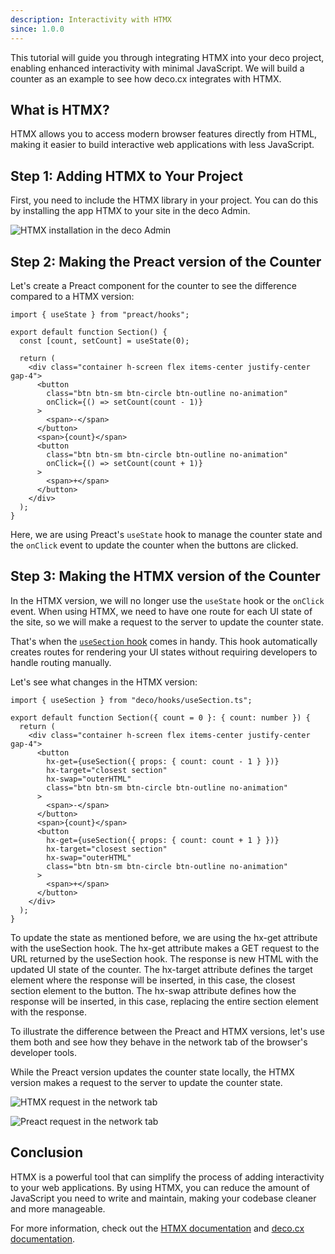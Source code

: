 ```yaml
---
description: Interactivity with HTMX
since: 1.0.0
---
```


This tutorial will guide you through integrating HTMX into your deco project,
enabling enhanced interactivity with minimal JavaScript. We will build a counter
as an example to see how deco.cx integrates with HTMX.

## What is HTMX?

HTMX allows you to access modern browser features directly from HTML, making it
easier to build interactive web applications with less JavaScript.

## Step 1: Adding HTMX to Your Project

First, you need to include the HTMX library in your project. You can do this by
installing the app HTMX to your site in the deco Admin.

![HTMX installation in the deco Admin](https://deco.cx/docs/developing-guide/htmx/htmx-installation.png)

## Step 2: Making the Preact version of the Counter

Let's create a Preact component for the counter to see the difference compared
to a HTMX version:

```tsx
import { useState } from "preact/hooks";

export default function Section() {
  const [count, setCount] = useState(0);

  return (
    <div class="container h-screen flex items-center justify-center gap-4">
      <button
        class="btn btn-sm btn-circle btn-outline no-animation"
        onClick={() => setCount(count - 1)}
      >
        <span>-</span>
      </button>
      <span>{count}</span>
      <button
        class="btn btn-sm btn-circle btn-outline no-animation"
        onClick={() => setCount(count + 1)}
      >
        <span>+</span>
      </button>
    </div>
  );
}
```

Here, we are using Preact's `useState` hook to manage the counter state and the
`onClick` event to update the counter when the buttons are clicked.

## Step 3: Making the HTMX version of the Counter

In the HTMX version, we will no longer use the `useState` hook or the `onClick`
event. When using HTMX, we need to have one route for each UI state of the site,
so we will make a request to the server to update the counter state.

That's when the [`useSection` hook](https://deco.cx/docs/en/api-reference/use-section) comes in
handy. This hook automatically creates routes for rendering your UI states
without requiring developers to handle routing manually.

Let's see what changes in the HTMX version:

```tsx
import { useSection } from "deco/hooks/useSection.ts";

export default function Section({ count = 0 }: { count: number }) {
  return (
    <div class="container h-screen flex items-center justify-center gap-4">
      <button
        hx-get={useSection({ props: { count: count - 1 } })}
        hx-target="closest section"
        hx-swap="outerHTML"
        class="btn btn-sm btn-circle btn-outline no-animation"
      >
        <span>-</span>
      </button>
      <span>{count}</span>
      <button
        hx-get={useSection({ props: { count: count + 1 } })}
        hx-target="closest section"
        hx-swap="outerHTML"
        class="btn btn-sm btn-circle btn-outline no-animation"
      >
        <span>+</span>
      </button>
    </div>
  );
}
```

To update the state as mentioned before, we are using the hx-get attribute with
the useSection hook. The hx-get attribute makes a GET request to the URL
returned by the useSection hook. The response is new HTML with the updated UI
state of the counter. The hx-target attribute defines the target element where
the response will be inserted, in this case, the closest section element to the
button. The hx-swap attribute defines how the response will be inserted, in this
case, replacing the entire section element with the response.

To illustrate the difference between the Preact and HTMX versions, let's use
them both and see how they behave in the network tab of the browser's developer
tools.

While the Preact version updates the counter state locally, the HTMX version
makes a request to the server to update the counter state.

![HTMX request in the network tab](https://deco.cx/docs/developing-guide/htmx/htmx-network.gif)

![Preact request in the network tab](https://deco.cx/docs/developing-guide/htmx/preact-network.gif)

## Conclusion

HTMX is a powerful tool that can simplify the process of adding interactivity to
your web applications. By using HTMX, you can reduce the amount of JavaScript
you need to write and maintain, making your codebase cleaner and more
manageable.

For more information, check out the [HTMX documentation](https://htmx.org/docs/)
and [deco.cx documentation](https://deco.cx/docs/).

